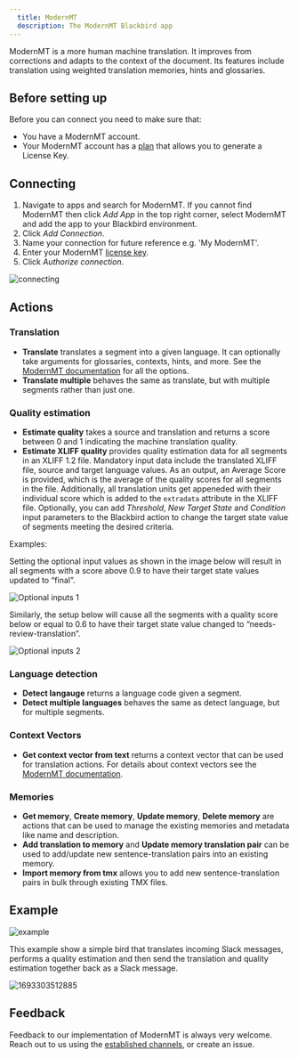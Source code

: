 ```yaml
---
  title: ModernMT
  description: The ModernMT Blackbird app
---
```


<LinkCard title="View on Github" target="_blank" href="https://github.com/bb-io/ModernMT" icon="github" />

ModernMT is a more human machine translation. It improves from corrections and adapts to the context of the document. Its features include translation using weighted translation memories, hints and glossaries.

## Before setting up

Before you can connect you need to make sure that:

- You have a ModernMT account.
- Your ModernMT account has a [plan](https://modernmt.com/dashboard) that allows you to generate a License Key.

## Connecting

1. Navigate to apps and search for ModernMT. If you cannot find ModernMT then click _Add App_ in the top right corner, select ModernMT and add the app to your Blackbird environment.
2. Click _Add Connection_.
3. Name your connection for future reference e.g. 'My ModernMT'.
4. Enter your ModernMT [license key](https://modernmt.com/dashboard).
5. Click _Authorize connection_.

![connecting](https://raw.githubusercontent.com/bb-io/ModernMT/main/image/README/1693302180954.png)

## Actions

### Translation

- **Translate** translates a segment into a given language. It can optionally take arguments for glossaries, contexts, hints, and more. See the [ModernMT documentation](https://www.modernmt.com/api/#translate-text) for all the options.
- **Translate multiple** behaves the same as translate, but with multiple segments rather than just one.

### Quality estimation

- **Estimate quality** takes a source and translation and returns a score between 0 and 1 indicating the machine translation quality.
- **Estimate XLIFF quality** provides quality estimation data for all segments in an XLIFF 1.2 file. Mandatory input data include the translated XLIFF file, source and target language values. As an output, an Average Score is provided, which is the average of the quality scores for all segments in the file. Additionally, all translation units get appeneded with their individual score which is added to the `extradata` attribute in the XLIFF file. Optionally, you can add _Threshold_, _New Target State_ and _Condition_ input parameters to the Blackbird action to change the target state value of segments meeting the desired criteria.


Examples:

Setting the optional input values as shown in the image below will result in all segments with a score above 0.9 to have their target state values updated to “final”.

![Optional inputs 1](https://raw.githubusercontent.com/bb-io/ModernMT/main/image/README/MMTOptionalInput1.png)

Similarly, the setup below will cause all the segments with a quality score below or equal to 0.6 to have their target state value changed to “needs-review-translation”.

![Optional inputs 2](https://raw.githubusercontent.com/bb-io/ModernMT/main/image/README/MMTOptionalInput2.png)

### Language detection

- **Detect langauge** returns a language code given a segment.
- **Detect multiple languages** behaves the same as detect language, but for multiple segments.

### Context Vectors

- **Get context vector from text** returns a context vector that can be used for translation actions. For details about context vectors see the [ModernMT documentation](https://www.modernmt.com/api/#context-vector).

### Memories

- **Get memory**, **Create memory**, **Update memory**, **Delete memory** are actions that can be used to manage the existing memories and metadata like name and description.
- **Add translation to memory** and **Update memory translation pair** can be used to add/update new sentence-translation pairs into an existing memory.
- **Import memory from tmx** allows you to add new sentence-translation pairs in bulk through existing TMX files.

## Example

![example](https://raw.githubusercontent.com/bb-io/ModernMT/main/image/README/1693303412326.png)

This example show a simple bird that translates incoming Slack messages, performs a quality estimation and then send the translation and quality estimation together back as a Slack message.

![1693303512885](https://raw.githubusercontent.com/bb-io/ModernMT/main/image/README/1693303512885.png)

## Feedback

Feedback to our implementation of ModernMT is always very welcome. Reach out to us using the [established channels](https://www.blackbird.io/), or create an issue.

